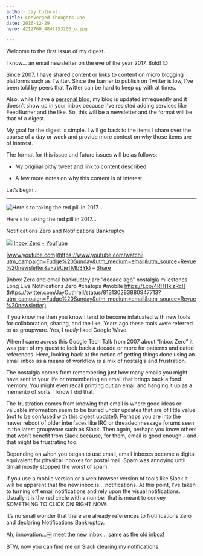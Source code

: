 ```yaml
---
author: Jay Cuthrell
title: Converged Thoughts One 
date: 2016-12-29
hero: 4212760_484f753200_o.jpg 

---
```


Welcome to the first issue of my digest.  

I know… an email newsletter on the eve of the year 2017. Bold! :wink:

Since 2007, I have shared content or links to content on micro blogging
platforms such as Twitter. Since the barrier to publish on Twitter is low,
I’ve been told by peers that Twitter can be hard to keep up with at times.

Also, while I have a [personal blog](http://jaycuthrell.com/blog?utm_campaign=Fudge%20Sunday&utm_medium=email&utm_source=Revue%20newsletter), my blog is updated infrequently and it doesn’t show up in your inbox because I’ve resisted adding services like FeedBurner and the like. So, this will be a newsletter and the format will be that of a digest.

My goal for the digest is simple. I will go back to the items I share over the
course of a day or week and provide more context on why those items are of
interest.  

The format for this issue and future issues will be as follows:

  * My original pithy tweet and link to content described  

  * A few more notes on why this content is of interest  

Let’s begin…  
  
* * *  
  
![Here's to taking the red pill in 2017... ](./index_files/Screenshot_from_2016-09-15_10-18-08.png)

Here's to taking the red pill in 2017...  
  
Notifications Zero and Notifications Bankruptcy  
  
[![](./index_files/hqdefault.jpg) ](https://www.youtube.com/watch?utm_campaign=Fudge%20Sunday&utm_medium=email&utm_source=Revue%20newsletter&v=z9UjeTMb3Yk)[Inbox Zero - YouTube](https://www.youtube.com/watch?utm_campaign=Fudge%20Sunday&utm_medium=email&utm_source=Revue%20newsletter&v=z9UjeTMb3Yk)

[www.youtube.com](https://www.youtube.com/watch?utm_campaign=Fudge%20Sunday&utm_medium=email&utm_source=Revue%20newsletter&v=z9UjeTMb3Yk) – [Share](http://rev.vu/beY5R?utm_campaign=Issue&utm_content=share&utm_medium=email&utm_source=Fudge+Sunday)

[Inbox Zero and email bankruptcy are “decade ago” nostalgia milestones Long Live Notifications Zero #chatops #mobile https://t.co/4RHHkizRcI](https://twitter.com/JayCuthrell/status/813130283880947713?utm_campaign=Fudge%20Sunday&utm_medium=email&utm_source=Revue%20newsletter)  
  
If you know me then you know I tend to become infatuated with new tools for
collaboration, sharing, and the like. Years ago these tools were referred to
as groupware. Yes, I _really_ liked Google Wave.

When I came across this Google Tech Talk from 2007 about “Inbox Zero” it was
part of my quest to look back a decade or more for patterns and dated
references. Here, looking back at the notion of getting things done using an
email inbox as a means of workflow is a mix of nostalgia and frustration.

The nostalgia comes from remembering just how many emails you might have sent
in your life or remembering an email that brings back a fond memory. You might
even recall printing out an email and hanging it up as a memento of sorts. I
know I did that.

The frustration comes from knowing that email is where good ideas or valuable
information seem to be buried under updates that are of little value (not to
be confused with this digest update!). Perhaps you are into the newer reboot
of older interfaces like IRC or threaded message forums seen in the latest
groupware such as Slack. Then again, perhaps you know others that won’t
benefit from Slack because, for them, email is good enough – and that might be
frustrating too.

Depending on when you began to use email, email inboxes became a digital
equivalent for physical inboxes for postal mail. Spam was annoying until Gmail
mostly stopped the worst of spam.

If you use a mobile version or a web browser version of tools like Slack it
will be apparent that the new inbox is… notifications. At this point, I’ve
taken to turning off email notifications and rely upon the visual
notifications. Usually it is the red circle with a number that is meant to
convey SOMETHING TO CLICK ON RIGHT NOW.

It’s no small wonder that there are already references to Notifications Zero
and declaring Notifications Bankruptcy.

Ah, innovation…￼ meet the new inbox… same as the old inbox!

BTW, now you can find me on Slack clearing my notifications.
